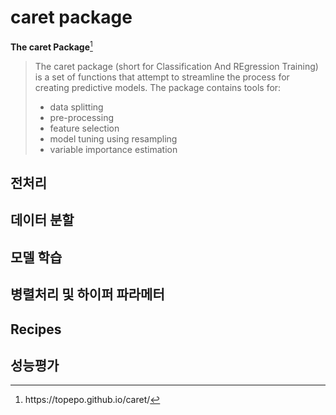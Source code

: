 # caret package

**The caret Package**^[https://topepo.github.io/caret/]

>The caret package (short for Classification And REgression Training) is a set of functions that attempt to streamline the process for creating predictive models. The package contains tools for:
>
>* data splitting
* pre-processing
* feature selection
* model tuning using resampling
* variable importance estimation  

## 전처리

## 데이터 분할

## 모델 학습

## 병렬처리 및 하이퍼 파라메터

## Recipes

## 성능평가

